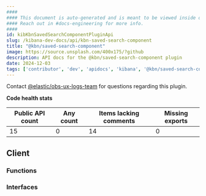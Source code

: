 ```yaml
---
####
#### This document is auto-generated and is meant to be viewed inside our experimental, new docs system.
#### Reach out in #docs-engineering for more info.
####
id: kibKbnSavedSearchComponentPluginApi
slug: /kibana-dev-docs/api/kbn-saved-search-component
title: "@kbn/saved-search-component"
image: https://source.unsplash.com/400x175/?github
description: API docs for the @kbn/saved-search-component plugin
date: 2024-12-03
tags: ['contributor', 'dev', 'apidocs', 'kibana', '@kbn/saved-search-component']
---
```




Contact [@elastic/obs-ux-logs-team](https://github.com/orgs/elastic/teams/obs-ux-logs-team) for questions regarding this plugin.

**Code health stats**

| Public API count  | Any count | Items lacking comments | Missing exports |
|-------------------|-----------|------------------------|-----------------|
| 15 | 0 | 14 | 0 |

## Client

### Functions
<DocDefinitionList data={kbnSavedSearchComponentObj.client.functions}/>

### Interfaces
<DocDefinitionList data={kbnSavedSearchComponentObj.client.interfaces}/>

